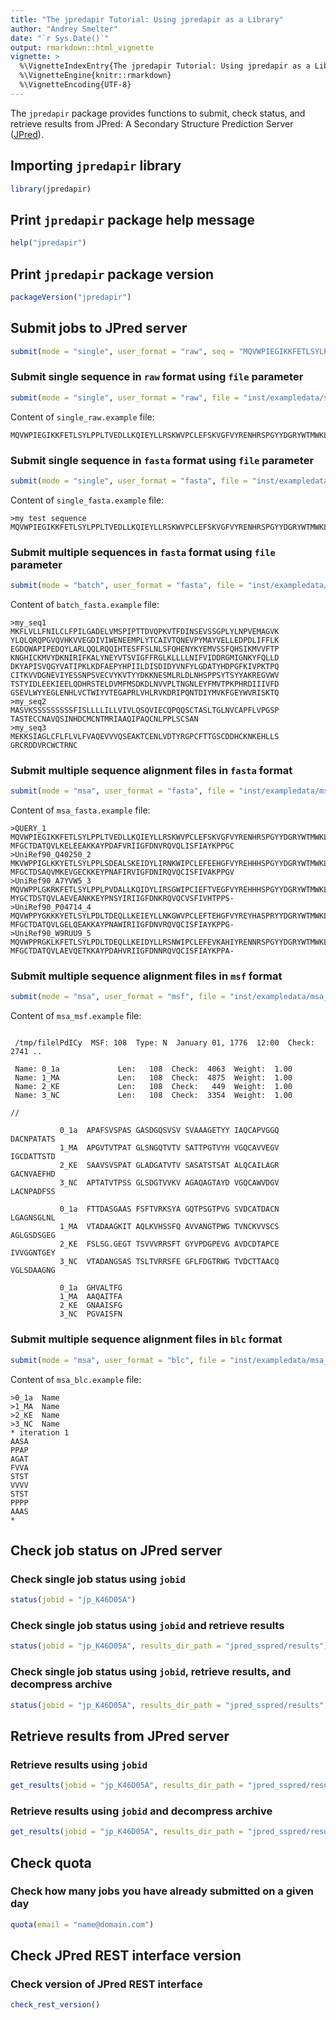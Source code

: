 ```yaml
---
title: "The jpredapir Tutorial: Using jpredapir as a Library"
author: "Andrey Smelter"
date: "`r Sys.Date()`"
output: rmarkdown::html_vignette
vignette: >
  %\VignetteIndexEntry{The jpredapir Tutorial: Using jpredapir as a Library}
  %\VignetteEngine{knitr::rmarkdown}
  %\VignetteEncoding{UTF-8}
---
```


The `jpredapir` package provides functions to submit, check status, and 
retrieve results from JPred: A Secondary Structure Prediction Server 
([JPred](http://www.compbio.dundee.ac.uk/jpred/)).


## Importing `jpredapir` library

```r
library(jpredapir)
```

## Print `jpredapir` package help message

```r
help("jpredapir")
```

## Print `jpredapir` package version

```r
packageVersion("jpredapir")
```

## Submit jobs to JPred server

```r
submit(mode = "single", user_format = "raw", seq = "MQVWPIEGIKKFETLSYLPP")
```

### Submit single sequence in `raw` format using `file` parameter

```r
submit(mode = "single", user_format = "raw", file = "inst/exampledata/single_raw.example")
```

Content of `single_raw.example` file:

```
MQVWPIEGIKKFETLSYLPPLTVEDLLKQIEYLLRSKWVPCLEFSKVGFVYRENHRSPGYYDGRYWTMWKLPMFGCTDATQVLKELEEAKKAYPDAFVRIIGFDNVRQVQLISFIAYKPPGC
```

### Submit single sequence in `fasta` format using `file` parameter

```r
submit(mode = "single", user_format = "fasta", file = "inst/exampledata/single_fasta.example")
```

Content of `single_fasta.example` file:

```
>my test sequence
MQVWPIEGIKKFETLSYLPPLTVEDLLKQIEYLLRSKWVPCLEFSKVGFVYRENHRSPGYYDGRYWTMWKLPMFGCTDATQVLKELEEAKKAYPDAFVRIIGFDNVRQVQLISFIAYKPPGC
```

### Submit multiple sequences in `fasta` format using `file` parameter

```r
submit(mode = "batch", user_format = "fasta", file = "inst/exampledata/batch_fasta.example", email = "name@domain.com")
```

Content of `batch_fasta.example` file:

```
>my_seq1
MKFLVLLFNILCLFPILGADELVMSPIPTTDVQPKVTFDINSEVSSGPLYLNPVEMAGVK
YLQLQRQPGVQVHKVVEGDIVIWENEEMPLYTCAIVTQNEVPYMAYVELLEDPDLIFFLK
EGDQWAPIPEDQYLARLQQLRQQIHTESFFSLNLSFQHENYKYEMVSSFQHSIKMVVFTP
KNGHICKMVYDKNIRIFKALYNEYVTSVIGFFRGLKLLLLNIFVIDDRGMIGNKYFQLLD
DKYAPISVQGYVATIPKLKDFAEPYHPIILDISDIDYVNFYLGDATYHDPGFKIVPKTPQ
CITKVVDGNEVIYESSNPSVECVYKVTYYDKKNESMLRLDLNHSPPSYTSYYAKREGVWV
TSTYIDLEEKIEELQDHRSTELDVMFMSDKDLNVVPLTNGNLEYFMVTPKPHRDIIIVFD
GSEVLWYYEGLENHLVCTWIYVTEGAPRLVHLRVKDRIPQNTDIYMVKFGEYWVRISKTQ
>my_seq2
MASVKSSSSSSSSSFISLLLLILLVIVLQSQVIECQPQQSCTASLTGLNVCAPFLVPGSP
TASTECCNAVQSINHDCMCNTMRIAAQIPAQCNLPPLSCSAN
>my_seq3
MEKKSIAGLCFLFLVLFVAQEVVVQSEAKTCENLVDTYRGPCFTTGSCDDHCKNKEHLLS
GRCRDDVRCWCTRNC
```

### Submit multiple sequence alignment files in `fasta` format

```r
submit(mode = "msa", user_format = "fasta", file = "inst/exampledata/msa_fasta.example", email = "name@domain.com")
```

Content of `msa_fasta.example` file:

```
>QUERY_1
MQVWPIEGIKKFETLSYLPPLTVEDLLKQIEYLLRSKWVPCLEFSKVGFVYRENHRSPGYYDGRYWTMWKLP
MFGCTDATQVLKELEEAKKAYPDAFVRIIGFDNVRQVQLISFIAYKPPGC
>UniRef90_Q40250_2
MKVWPPIGLKKYETLSYLPPLSDEALSKEIDYLIRNKWIPCLEFEEHGFVYREHHHSPGYYDGRYWTMWKLP
MFGCTDSAQVMKEVGECKKEYPNAFIRVIGFDNIRQVQCISFIVAKPPGV
>UniRef90_A7YVW5_3
MQVWPPLGKRKFETLSYLPPLPVDALLKQIDYLIRSGWIPCIEFTVEGFVYREHHHSPGYYDGRYWTMWKLP
MYGCTDSTQVLAEVEANKKEYPNSYIRIIGFDNKRQVQCVSFIVHTPPS-
>UniRef90_P04714_4
MQVWPPYGKKKYETLSYLPDLTDEQLLKEIEYLLNKGWVPCLEFTEHGFVYREYHASPRYYDGRYWTMWKLP
MFGCTDATQVLGELQEAKKAYPNAWIRIIGFDNVRQVQCISFIAYKPPG-
>UniRef90_W9RUU9_5
MQVWPPRGKLKFETLSYLPDLTDEQLLKEIDYLLRSNWIPCLEFEVKAHIYRENNRSPGYYDGRYWTMWKLP
MFGCTDATQVLAEVQETKKAYPDAHVRIIGFDNNRQVQCISFIAYKPPA-
```

### Submit multiple sequence alignment files in `msf` format

```r
submit(mode = "msa", user_format = "msf", file = "inst/exampledata/msa_msf.example", email = "name@domain.com")
```

Content of `msa_msf.example` file:

```

 /tmp/filelPdICy  MSF: 108  Type: N  January 01, 1776  12:00  Check: 2741 ..

 Name: 0_1a             Len:   108  Check:  4063  Weight:  1.00
 Name: 1_MA             Len:   108  Check:  4875  Weight:  1.00
 Name: 2_KE             Len:   108  Check:   449  Weight:  1.00
 Name: 3_NC             Len:   108  Check:  3354  Weight:  1.00

//

           0_1a  APAFSVSPAS GASDGQSVSV SVAAAGETYY IAQCAPVGGQ DACNPATATS
           1_MA  APGVTVTPAT GLSNGQTVTV SATTPGTVYH VGQCAVVEGV IGCDATTSTD
           2_KE  SAAVSVSPAT GLADGATVTV SASATSTSAT ALQCAILAGR GACNVAEFHD
           3_NC  APTATVTPSS GLSDGTVVKV AGAQAGTAYD VGQCAWVDGV LACNPADFSS

           0_1a  FTTDASGAAS FSFTVRKSYA GQTPSGTPVG SVDCATDACN LGAGNSGLNL
           1_MA  VTADAAGKIT AQLKVHSSFQ AVVANGTPWG TVNCKVVSCS AGLGSDSGEG
           2_KE  FSLSG.GEGT TSVVVRRSFT GYVPDGPEVG AVDCDTAPCE IVVGGNTGEY
           3_NC  VTADANGSAS TSLTVRRSFE GFLFDGTRWG TVDCTTAACQ VGLSDAAGNG

           0_1a  GHVALTFG
           1_MA  AAQAITFA
           2_KE  GNAAISFG
           3_NC  PGVAISFN
```

### Submit multiple sequence alignment files in `blc` format

```r
submit(mode = "msa", user_format = "blc", file = "inst/exampledata/msa_blc.example", email = "name@domain.com")
```

Content of `msa_blc.example` file:

```
>0_1a  Name
>1_MA  Name
>2_KE  Name
>3_NC  Name
* iteration 1
AASA
PPAP
AGAT
FVVA
STST
VVVV
STST
PPPP
AAAS
*
```

## Check job status on JPred server

### Check single job status using `jobid`

```r
status(jobid = "jp_K46D05A")
```

### Check single job status using `jobid` and retrieve results

```r
status(jobid = "jp_K46D05A", results_dir_path = "jpred_sspred/results")
```

### Check single job status using `jobid`, retrieve results, and decompress archive

```r
status(jobid = "jp_K46D05A", results_dir_path = "jpred_sspred/results", extract = TRUE)
```

## Retrieve results from JPred server

### Retrieve results using `jobid`

```r
get_results(jobid = "jp_K46D05A", results_dir_path = "jpred_sspred/results")
```

### Retrieve results using `jobid` and decompress archive

```r
get_results(jobid = "jp_K46D05A", results_dir_path = "jpred_sspred/results", extract = TRUE)
```


## Check quota

### Check how many jobs you have already submitted on a given day

```r
quota(email = "name@domain.com")
```

## Check JPred REST interface version

### Check version of JPred REST interface

```r
check_rest_version()
```
